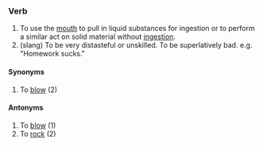 ===Verb===
#To use the [[mouth]] to pull in liquid substances for ingestion or to perform a similar act on solid material without [[ingestion]].
#(slang) To be very distasteful or unskilled. To be superlatively bad. e.g. "Homework sucks."

====Synonyms====
#To [[blow]] (2)

====Antonyms====
#To [[blow]] (1)
#To [[rock]] (2)